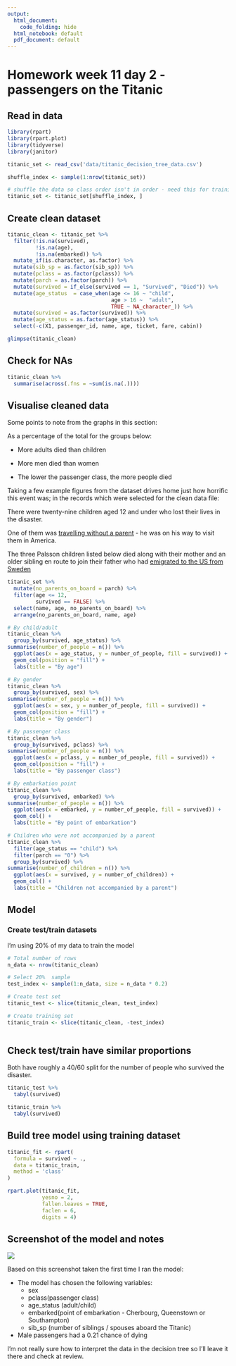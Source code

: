 ```yaml
---
output:
  html_document:
    code_folding: hide
  html_notebook: default
  pdf_document: default
---
```


# Homework week 11 day 2 - passengers on the Titanic

## Read in data
```r
library(rpart)
library(rpart.plot)
library(tidyverse)
library(janitor)

titanic_set <- read_csv('data/titanic_decision_tree_data.csv')

shuffle_index <- sample(1:nrow(titanic_set))

# shuffle the data so class order isn't in order - need this for training/testing split later on 
titanic_set <- titanic_set[shuffle_index, ]
```

## Create clean dataset
```r
titanic_clean <- titanic_set %>%
  filter(!is.na(survived),
         !is.na(age),
         !is.na(embarked)) %>% 
  mutate_if(is.character, as.factor) %>% 
  mutate(sib_sp = as.factor(sib_sp)) %>% 
  mutate(pclass = as.factor(pclass)) %>% 
  mutate(parch = as.factor(parch)) %>% 
  mutate(survived = if_else(survived == 1, "Survived", "Died")) %>% 
  mutate(age_status  = case_when(age <= 16 ~ "child",
                                 age > 16 ~  "adult",
                                 TRUE ~ NA_character_)) %>% 
  mutate(survived = as.factor(survived)) %>% 
  mutate(age_status = as.factor(age_status)) %>% 
  select(-c(X1, passenger_id, name, age, ticket, fare, cabin)) 

glimpse(titanic_clean)
```

## Check for NAs
```r
titanic_clean %>% 
  summarise(across(.fns = ~sum(is.na(.))))
```
## Visualise cleaned data

Some points to note from the graphs in this section:

As a percentage of the total for the groups below:

  * More adults died than children
  
  * More men died than women
  
  * The lower the passenger class, the more people died

Taking a few example figures from the dataset drives home just how horrific this event was; in the records which were selected for the clean data file: 

There were twenty-nine children aged 12 and under who lost their lives in the disaster.

One of them was [travelling without a parent](https://www.geni.com/people/Houssein-Mohamed-Hassan-Albimona/6000000015912251772) - he was on his way to visit them in America. 

The three Palsson children listed below died along with their mother and an older sibling en route to join their father who had [emigrated to the US from Sweden](https://www.encyclopedia-titanica.org/titanic-victim/alma-cornelia-palsson.html)

 

```r
titanic_set %>% 
  mutate(no_parents_on_board = parch) %>% 
  filter(age <= 12,
         survived == FALSE) %>% 
  select(name, age, no_parents_on_board) %>% 
  arrange(no_parents_on_board, name, age)
```


  
```r


# By child/adult
titanic_clean %>% 
  group_by(survived, age_status) %>% 
summarise(number_of_people = n()) %>% 
  ggplot(aes(x = age_status, y = number_of_people, fill = survived)) +
  geom_col(position = "fill") +
  labs(title = "By age")


```

```r
# By gender
titanic_clean %>% 
  group_by(survived, sex) %>% 
summarise(number_of_people = n()) %>% 
  ggplot(aes(x = sex, y = number_of_people, fill = survived)) + 
  geom_col(position = "fill") +
  labs(title = "By gender")


```

```r
# By passenger class
titanic_clean %>% 
  group_by(survived, pclass) %>% 
summarise(number_of_people = n()) %>% 
  ggplot(aes(x = pclass, y = number_of_people, fill = survived)) + 
  geom_col(position = "fill") +
  labs(title = "By passenger class")


```

```r
# By embarkation point
titanic_clean %>% 
  group_by(survived, embarked) %>% 
summarise(number_of_people = n()) %>% 
  ggplot(aes(x = embarked, y = number_of_people, fill = survived)) + 
  geom_col() +
  labs(title = "By point of embarkation")


```

```r
# Children who were not accompanied by a parent
titanic_clean %>% 
  filter(age_status == "child") %>%
  filter(parch == "0") %>% 
  group_by(survived) %>% 
summarise(number_of_children = n()) %>% 
  ggplot(aes(x = survived, y = number_of_children)) + 
  geom_col() +
  labs(title = "Children not accompanied by a parent")


```

## Model


### Create test/train datasets
I'm using 20% of my data to train the model
```r
# Total number of rows
n_data <- nrow(titanic_clean)

# Select 20%  sample
test_index <- sample(1:n_data, size = n_data * 0.2)

# Create test set
titanic_test <- slice(titanic_clean, test_index)

# Create training set
titanic_train <- slice(titanic_clean, -test_index)



```

## Check test/train have similar proportions
Both have roughly a 40/60 split for the number of people who survived the disaster. 
```r
titanic_test %>% 
  tabyl(survived)
```

```r
titanic_train %>% 
  tabyl(survived)
```

## Build tree model using training dataset

```r
titanic_fit <- rpart(
  formula = survived ~ ., 
  data = titanic_train, 
  method = 'class'
)

rpart.plot(titanic_fit, 
           yesno = 2, 
           fallen.leaves = TRUE, 
           faclen = 6, 
           digits = 4)
```

## Screenshot of the model and notes
<img src = "images/decision_tree.png">

Based on this screenshot taken the first time I ran the model:

* The model has chosen the following variables:
  * sex
  * pclass(passenger class)
  * age_status (adult/child)
  * embarked(point of embarkation - Cherbourg, Queenstown or Southampton)
  * sib_sp (number of siblings / spouses aboard the Titanic)
  
* Male passengers had a 0.21 chance of dying

I'm not really sure how to interpret the data in the decision tree so I'll leave it there and check at review.

